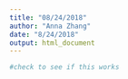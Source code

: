 ```yaml
---
title: "08/24/2018"
author: "Anna Zhang"
date: "8/24/2018"
output: html_document
---
```


```r
#check to see if this works
```